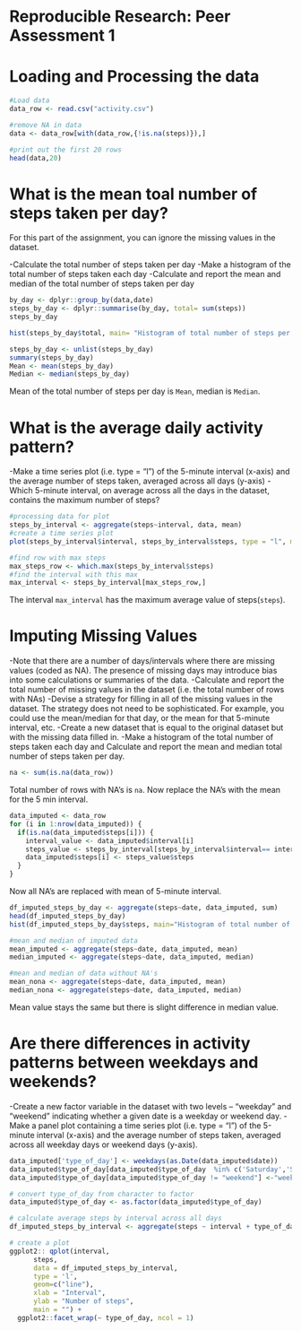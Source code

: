 Reproducible Research: Peer Assessment 1
=======================================
# Loading and Processing the data

```r
#Load data
data_row <- read.csv("activity.csv")

#remove NA in data
data <- data_row[with(data_row,{!is.na(steps)}),]

#print out the first 20 rows
head(data,20)
```

# What is the mean toal number of steps taken per day?
For this part of the assignment, you can ignore the missing values in the dataset.

-Calculate the total number of steps taken per day
-Make a histogram of the total number of steps taken each day
-Calculate and report the mean and median of the total number of steps taken per day

```r
by_day <- dplyr::group_by(data,date)
steps_by_day <- dplyr::summarise(by_day, total= sum(steps))
steps_by_day
```

```r
hist(steps_by_day$total, main= "Histogram of total number of steps per day", xlab= "Total number of steps in a day")
```

```r
steps_by_day <- unlist(steps_by_day)
summary(steps_by_day)
Mean <- mean(steps_by_day)
Median <- median(steps_by_day)
```
Mean of the total number of steps per day is `Mean`, median is `Median`. 

# What is the average daily activity pattern?
-Make a time series plot (i.e. type = “l”) of the 5-minute interval (x-axis) and the average number of steps taken, averaged across all days (y-axis)
-Which 5-minute interval, on average across all the days in the dataset, contains the maximum number of steps?

```r
#processing data for plot
steps_by_interval <- aggregate(steps~interval, data, mean)
#create a time series plot
plot(steps_by_interval$interval, steps_by_interval$steps, type = "l", main = "Average number of steps over all days", xlab = "Interval", ylab = "Average number of steps", xlim = c(0,2000), ylim = c(0,200))
```

```r
#find row with max steps
max_steps_row <- which.max(steps_by_interval$steps)
#find the interval with this max
max_interval <- steps_by_interval[max_steps_row,]
```
The interval `max_interval` has the maximum average value of steps(`steps`).

# Imputing Missing Values
-Note that there are a number of days/intervals where there are missing values (coded as NA). The presence of missing days may introduce bias into some calculations or summaries of the data.
-Calculate and report the total number of missing values in the dataset (i.e. the total number of rows with NAs)
-Devise a strategy for filling in all of the missing values in the dataset. The strategy does not need to be sophisticated. For example, you could use the mean/median for that day, or the mean for that 5-minute interval, etc.
-Create a new dataset that is equal to the original dataset but with the missing data filled in.
-Make a histogram of the total number of steps taken each day and Calculate and report the mean and median total number of steps taken per day. 
```r
na <- sum(is.na(data_row))
```
Total number of rows with NA's is `na`.
Now replace the NA's with the mean for the 5 min interval.

```r
data_imputed <- data_row
for (i in 1:nrow(data_imputed)) {
  if(is.na(data_imputed$steps[i])) {
    interval_value <- data_imputed$interval[i]
    steps_value <- steps_by_interval[steps_by_interval$interval== interval_value,]
    data_imputed$steps[i] <- steps_value$steps
  }
}
```

Now all NA’s are replaced with mean of 5-minute interval.
```r
df_imputed_steps_by_day <- aggregate(steps~date, data_imputed, sum)
head(df_imputed_steps_by_day)
hist(df_imputed_steps_by_day$steps, main="Histogram of total number of steps per day (imputed)", xlab="Total number of steps in a day")
```
```r
#mean and median of imputed data
mean_imputed <- aggregate(steps~date, data_imputed, mean)
median_imputed <- aggregate(steps~date, data_imputed, median)

#mean and median of data without NA's
mean_nona <- aggregate(steps~date, data_imputed, mean)
median_nona <- aggregate(steps~date, data_imputed, median)
```
Mean value stays the same but there is slight difference in median value.

# Are there differences in activity patterns between weekdays and weekends?

-Create a new factor variable in the dataset with two levels – “weekday” and “weekend” indicating whether a given date is a weekday or weekend day.
-Make a panel plot containing a time series plot (i.e. type = “l”) of the 5-minute interval (x-axis) and the average number of steps taken, averaged across all weekday days or weekend days (y-axis).

```r
data_imputed['type_of_day'] <- weekdays(as.Date(data_imputed$date))
data_imputed$type_of_day[data_imputed$type_of_day  %in% c('Saturday','Sunday') ] <- "weekend"
data_imputed$type_of_day[data_imputed$type_of_day != "weekend"] <-"weekday"

# convert type_of_day from character to factor
data_imputed$type_of_day <- as.factor(data_imputed$type_of_day)

# calculate average steps by interval across all days
df_imputed_steps_by_interval <- aggregate(steps ~ interval + type_of_day, data_imputed, mean)

# create a plot
ggplot2:: qplot(interval, 
      steps, 
      data = df_imputed_steps_by_interval, 
      type = 'l', 
      geom=c("line"),
      xlab = "Interval", 
      ylab = "Number of steps", 
      main = "") +
  ggplot2::facet_wrap(~ type_of_day, ncol = 1)

```
















